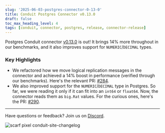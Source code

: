 ```yaml
---
slug: '2025-06-03-postgres-connector-0-13-0'
title: Conduit Postgres Connector v0.13.0
draft: false
toc_max_heading_level: 4
tags: [conduit, connector, postgres, release, connector-release]
---
```


Postgres
Conduit connector [v0.13.0](https://github.com/ConduitIO/conduit-connector-postgres/releases/tag/v0.13.0)
is out! It brings 14% more throughout in our benchmarks, and it also improves
support for `NUMERIC`/`DECIMAL` types.

<!--truncate-->

### Key Highlights

- We refactored how we move logical replication messages in the connector and
  achieved a 14% boost in performance (verified through our benchmarks). Here's
  the relevant
  PR: [#284](https://github.com/ConduitIO/conduit-connector-postgres/pull/284).
- We also improved support for the `NUMERIC`/`DECIMAL` type in Postgres. So far,
  we were reading it only if it can fit into an `int64` or `float64`. Now, the
  connector reads them as `big.Rat` values. For the curious ones, here's the
  PR: [#290](https://github.com/ConduitIO/conduit-connector-postgres/pull/290).

---

Have questions or feedback? Join us on [Discord](https://discord.meroxa.com/).

![scarf pixel conduit-site-changelog](https://static.scarf.sh/a.png?x-pxid=b43cda70-9a98-4938-8857-471cc05e99c5)
